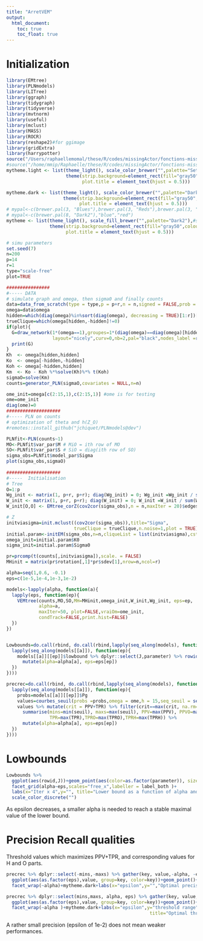 ```yaml
---
title: "ArretVEM"
output: 
  html_document:
    toc: true
    toc_float: true
---
```


# Initialization

```r
library(EMtree)
library(PLNmodels)
library(LITree)
library(ggraph)
library(tidygraph)
library(tidyverse)
library(mvtnorm)
library(useful)
library(mclust)
library(MASS)
library(ROCR)
library(reshape2)#for ggimage
library(gridExtra)
library(harrypotter)
source("/Users/raphaellemomal/these/R/codes/missingActor/fonctions-missing.R")
#source("/home/mmip/Raphaelle/these/R/codes/missingActor/fonctions-missing.R")
mytheme.light <- list(theme_light(), scale_color_brewer("",palette="Set3"),guides(color=FALSE),
                      theme(strip.background=element_rect(fill="gray50",colour ="gray50"),
                            plot.title = element_text(hjust = 0.5)))

mytheme.dark <- list(theme_light(), scale_color_brewer("",palette="Dark2"),
                     theme(strip.background=element_rect(fill="gray50",colour ="gray50"),
                           plot.title = element_text(hjust = 0.5)))
# mypal<-c(brewer.pal(3, "Blues"),brewer.pal(3, "Reds"),brewer.pal(3, "Greens"))
# mypal<-c(brewer.pal(8, "Dark2"),"blue","red")
mytheme <- list(theme_light(), scale_fill_brewer("",palette="Dark2"),#scale_colour_hp_d(option = "RavenClaw", name = ""), #scale_color_manual("",values=mypal),
                theme(strip.background=element_rect(fill="gray50",colour ="gray50"),
                      plot.title = element_text(hjust = 0.5)))

# simu parameters
set.seed(7)
n=200
p=14
r=1
type="scale-free"
plot=TRUE

################
#----- DATA
# simulate graph and omega, then sigma0 and finally counts
data=data_from_scratch(type = type,p = p+r,n = n,signed = FALSE,prob = 5/p,v = 0)
omega=data$omega
hidden=which(diag(omega)%in%sort(diag(omega), decreasing = TRUE)[1:r])[1:r] # on cache les r plus gros
trueClique=which(omega[hidden,-hidden]!=0)
if(plot){
  G=draw_network(1*(omega==1),groupes=1*(diag(omega)==diag(omega)[hidden][1]), 
                 layout="nicely",curv=0,nb=2,pal="black",nodes_label =rep("",p+r))$G
  print(G)
}
Kh  <- omega[hidden,hidden]
Ko  <- omega[-hidden,-hidden]
Koh <- omega[-hidden,hidden]
Km  <- Ko - Koh %*%solve(Kh)%*% t(Koh)
sigmaO=solve(Km)
counts=generator_PLN(sigmaO,covariates = NULL,n=n)

ome_init=omega[c(2:15,1),c(2:15,1)] #ome is for testing
ome=ome_init
diag(ome)=0
####################
#----- PLN on counts
# optimization of theta and h(Z_O)
#remotes::install_github("jchiquet/PLNmodels@dev")

PLNfit<-PLN(counts~1)
MO<-PLNfit$var_par$M # MiO = ith row of MO
SO<-PLNfit$var_par$S # SiO = diag(ith row of SO)
sigma_obs=PLNfit$model_par$Sigma
plot(sigma_obs,sigmaO)
 
####################
#-----  Initialisation
# Tree
O=1:p
Wg_init <- matrix(1, p+r, p+r); diag(Wg_init) = 0; Wg_init =Wg_init / sum(Wg_init)
W_init <- matrix(1, p+r, p+r); diag(W_init) = 0; W_init =W_init / sum(W_init)
W_init[O,O] <- EMtree_corZ(cov2cor(sigma_obs),n = n,maxIter = 20)$edges_weight

# Z
initviasigma=init.mclust((cov2cor(sigma_obs)),title="Sigma",
                         trueClique = trueClique,n.noise=1,plot = TRUE)$init
initial.param<-initEM(sigma_obs,n=n,cliqueList = list(initviasigma),cst=1.05, pca=TRUE) # quick and dirty modif for initEM to take a covariance matrix as input
omega_init=initial.param$K0
sigma_init=initial.param$Sigma0

pr=prcomp(t(counts[,initviasigma]),scale. = FALSE)
MHinit = matrix(pr$rotation[,1]*pr$sdev[1],nrow=n,ncol=r)

```


```r
alpha=seq(1,0.6, -0.1)
eps=c(1e-5,1e-4,1e-3,1e-2)

models<-lapply(alpha, function(a){
  lapply(eps, function(ep){
    VEMtree(counts,MO,SO,MH=MHinit,omega_init,W_init,Wg_init, eps=ep, 
            alpha=a,
            maxIter=50, plot=FALSE,vraiOm=ome_init,
            condTrack=FALSE,print.hist=FALSE)
  })
})


Lowbounds=do.call(rbind, do.call(rbind,lapply(seq_along(models), function(a){
  lapply(seq_along(models[[a]]), function(ep){
    models[[a]][[ep]]$lowbound %>% dplyr::select(J,parameter) %>% rowid_to_column() %>%  
      mutate(alpha=alpha[a], eps=eps[ep])
  })
})))

precrec=do.call(rbind, do.call(rbind,lapply(seq_along(models), function(a){
  lapply(seq_along(models[[a]]), function(ep){
    probs=models[[a]][[ep]]$Pg
    values=courbes_seuil(probs =probs,omega = ome,h = 15,seq_seuil = seq(0,1,0.01))
    values %>% mutate(crit = PPV+TPR) %>% filter(crit==max(crit, na.rm=TRUE)) %>%
      summarise(mins=min(seuil), maxs=max(seuil), PPV=max(PPV), PPVO=max(PPVO),PPVH=max(PPVH), 
                TPR=max(TPR),TPRO=max(TPRO),TPRH=max(TPRH)) %>% 
      mutate(alpha=alpha[a], eps=eps[ep])
  })
})))
```


# Lowbounds 
```r

Lowbounds %>%
  ggplot(aes(rowid,J))+geom_point(aes(color=as.factor(parameter)), size=3)+geom_line()+
  facet_grid(alpha~eps,scales="free_x",labeller = label_both )+
  labs(x="Iter x 4",y="", title="Lower bound as a function of alpha and epsilon")+mytheme+
  scale_color_discrete("")
```

As epsilon decreases, a smaller alpha is needed to reach a stable maximal value of the lower bound.

# Precision Recall qualities

Threshold values which maximizes PPV+TPR, and corresponding values for H and O parts.

```r
precrec %>% dplyr::select(-mins,-maxs) %>% gather(key, value,-alpha, -eps) %>% 
  ggplot(aes(as.factor(eps),value, group=key, color=key))+geom_point()+geom_line()+
  facet_wrap(~alpha)+mytheme.dark+labs(x="epsilon",y="","Optimal precision recall quantities reached as alpha varies")

precrec %>% dplyr::select(mins,maxs, alpha, eps) %>% gather(key, value,-alpha, -eps) %>% 
  ggplot(aes(as.factor(eps),value, group=key, color=key))+geom_point()+geom_line()+
  facet_wrap(~alpha )+mytheme.dark+labs(x="epsilon",y="threshold range",
                                                     title="Optimal threshold range as alpha varies")
```

A rather small precision (epsilon of 1e-2) does not mean weaker performances.